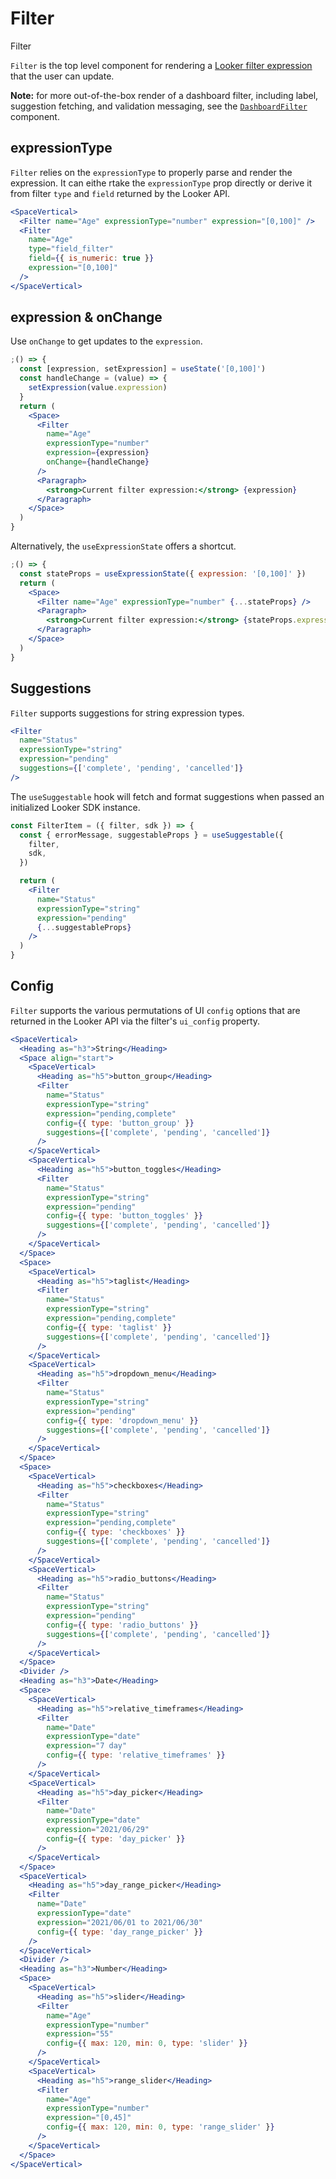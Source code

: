 
<Meta component={Filter} title="Docs/Components/Filters/Filter" />

# Filter

<ImportMessage packageName="filter-components">Filter</ImportMessage>

`Filter` is the top level component for rendering a
[Looker filter expression](https://docs.looker.com/reference/filter-expressions)
that the user can update.

**Note:** for more out-of-the-box render of a dashboard filter, including label,
suggestion fetching, and validation messaging, see the
[`DashboardFilter`](dashboard-filter) component.

## expressionType

`Filter` relies on the `expressionType` to properly parse and render the expression.
It can eithe rtake the `expressionType` prop directly or derive it from filter
`type` and `field` returned by the Looker API.

```jsx
<SpaceVertical>
  <Filter name="Age" expressionType="number" expression="[0,100]" />
  <Filter
    name="Age"
    type="field_filter"
    field={{ is_numeric: true }}
    expression="[0,100]"
  />
</SpaceVertical>
```

## expression & onChange

Use `onChange` to get updates to the `expression`.

```jsx
;() => {
  const [expression, setExpression] = useState('[0,100]')
  const handleChange = (value) => {
    setExpression(value.expression)
  }
  return (
    <Space>
      <Filter
        name="Age"
        expressionType="number"
        expression={expression}
        onChange={handleChange}
      />
      <Paragraph>
        <strong>Current filter expression:</strong> {expression}
      </Paragraph>
    </Space>
  )
}
```

Alternatively, the `useExpressionState` offers a shortcut.

```jsx
;() => {
  const stateProps = useExpressionState({ expression: '[0,100]' })
  return (
    <Space>
      <Filter name="Age" expressionType="number" {...stateProps} />
      <Paragraph>
        <strong>Current filter expression:</strong> {stateProps.expression}
      </Paragraph>
    </Space>
  )
}
```

## Suggestions

`Filter` supports suggestions for string expression types.

```jsx
<Filter
  name="Status"
  expressionType="string"
  expression="pending"
  suggestions={['complete', 'pending', 'cancelled']}
/>
```

The `useSuggestable` hook will fetch and format suggestions when passed an
initialized Looker SDK instance.

```jsx static
const FilterItem = ({ filter, sdk }) => {
  const { errorMessage, suggestableProps } = useSuggestable({
    filter,
    sdk,
  })

  return (
    <Filter
      name="Status"
      expressionType="string"
      expression="pending"
      {...suggestableProps}
    />
  )
}
```

## Config

`Filter` supports the various permutations of UI `config` options that are returned in the
Looker API via the filter's `ui_config` property.

```jsx
<SpaceVertical>
  <Heading as="h3">String</Heading>
  <Space align="start">
    <SpaceVertical>
      <Heading as="h5">button_group</Heading>
      <Filter
        name="Status"
        expressionType="string"
        expression="pending,complete"
        config={{ type: 'button_group' }}
        suggestions={['complete', 'pending', 'cancelled']}
      />
    </SpaceVertical>
    <SpaceVertical>
      <Heading as="h5">button_toggles</Heading>
      <Filter
        name="Status"
        expressionType="string"
        expression="pending"
        config={{ type: 'button_toggles' }}
        suggestions={['complete', 'pending', 'cancelled']}
      />
    </SpaceVertical>
  </Space>
  <Space>
    <SpaceVertical>
      <Heading as="h5">taglist</Heading>
      <Filter
        name="Status"
        expressionType="string"
        expression="pending,complete"
        config={{ type: 'taglist' }}
        suggestions={['complete', 'pending', 'cancelled']}
      />
    </SpaceVertical>
    <SpaceVertical>
      <Heading as="h5">dropdown_menu</Heading>
      <Filter
        name="Status"
        expressionType="string"
        expression="pending"
        config={{ type: 'dropdown_menu' }}
        suggestions={['complete', 'pending', 'cancelled']}
      />
    </SpaceVertical>
  </Space>
  <Space>
    <SpaceVertical>
      <Heading as="h5">checkboxes</Heading>
      <Filter
        name="Status"
        expressionType="string"
        expression="pending,complete"
        config={{ type: 'checkboxes' }}
        suggestions={['complete', 'pending', 'cancelled']}
      />
    </SpaceVertical>
    <SpaceVertical>
      <Heading as="h5">radio_buttons</Heading>
      <Filter
        name="Status"
        expressionType="string"
        expression="pending"
        config={{ type: 'radio_buttons' }}
        suggestions={['complete', 'pending', 'cancelled']}
      />
    </SpaceVertical>
  </Space>
  <Divider />
  <Heading as="h3">Date</Heading>
  <Space>
    <SpaceVertical>
      <Heading as="h5">relative_timeframes</Heading>
      <Filter
        name="Date"
        expressionType="date"
        expression="7 day"
        config={{ type: 'relative_timeframes' }}
      />
    </SpaceVertical>
    <SpaceVertical>
      <Heading as="h5">day_picker</Heading>
      <Filter
        name="Date"
        expressionType="date"
        expression="2021/06/29"
        config={{ type: 'day_picker' }}
      />
    </SpaceVertical>
  </Space>
  <SpaceVertical>
    <Heading as="h5">day_range_picker</Heading>
    <Filter
      name="Date"
      expressionType="date"
      expression="2021/06/01 to 2021/06/30"
      config={{ type: 'day_range_picker' }}
    />
  </SpaceVertical>
  <Divider />
  <Heading as="h3">Number</Heading>
  <Space>
    <SpaceVertical>
      <Heading as="h5">slider</Heading>
      <Filter
        name="Age"
        expressionType="number"
        expression="55"
        config={{ max: 120, min: 0, type: 'slider' }}
      />
    </SpaceVertical>
    <SpaceVertical>
      <Heading as="h5">range_slider</Heading>
      <Filter
        name="Age"
        expressionType="number"
        expression="[0,45]"
        config={{ max: 120, min: 0, type: 'range_slider' }}
      />
    </SpaceVertical>
  </Space>
</SpaceVertical>
```
